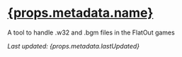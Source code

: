 # [{props.metadata.name}](/project/flatout-w32)

A tool to handle .w32 and .bgm files in the FlatOut games

_Last updated: {props.metadata.lastUpdated}_